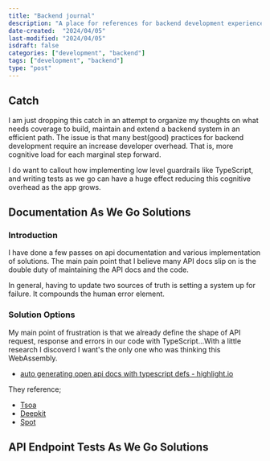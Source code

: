 ```yaml
---
title: "Backend journal"
description: "A place for references for backend development experience"
date-created:  "2024/04/05"
last-modified: "2024/04/05"
isdraft: false
categories: ["development", "backend"]
tags: ["development", "backend"]
type: "post"
---
```


## Catch 

I am just dropping this catch in an attempt to organize my thoughts on what needs coverage to build, maintain and extend a backend system in an efficient path. The issue is that many best(good) practices for backend development require an increase developer overhead. That is, more cognitive load for each marginal step forward. 

I do want to callout how implementing low level guardrails like TypeScript, and writing tests as we go can have a huge effect reducing this cognitive overhead as the app grows. 

## Documentation As We Go Solutions

### Introduction 

I have done a few passes on api documentation and various implementation of solutions. The main pain point that I believe many API docs slip on is the double duty of maintaining the API docs and the code. 

In general, having to update two sources of truth is setting a system up for failure. It compounds the human error element. 

### Solution Options

My main point of frustration is that we already define the shape of API request, response and errors in our code with TypeScript...With a little research I discoverd I want's the only one who was thinking this WebAssembly. 

- [auto generating open api docs with typescript defs - highlight.io](https://www.highlight.io/blog/auto-generating-open-api-documents-with-type-script-interfaces)

They reference; 

- [Tsoa](https://github.com/lukeautry/tsoa)
- [Deepkit](https://github.com/hanayashiki/deepkit-openapi)
- [Spot](https://github.com/airtasker/spot)

## API Endpoint Tests As We Go Solutions

